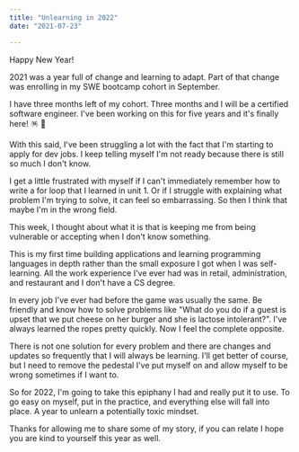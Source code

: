```yaml
---
title: "Unlearning in 2022"
date: "2021-07-23"

---
```

Happy New Year! 

2021 was a year full of change and learning to adapt. Part of that change was enrolling in my SWE bootcamp cohort in September.

I have three months left of my cohort. Three months and I will be a certified software engineer. I've been working on this for five years and it's finally here! 🪅 🎉

With this said, I've been struggling a lot with the fact that I'm starting to apply for dev jobs. I keep telling myself I'm not ready because there is still so much I don't know. 

I get a little frustrated with myself if I can't immediately remember how to write a for loop that I learned in unit 1. Or if I struggle with explaining what problem I'm trying to solve, it can feel so embarrassing. So then I think that maybe I'm in the wrong field. 

This week, I thought about what it is that is keeping me from being vulnerable or accepting when I don't know something. 

This is my first time building applications and learning programming languages in depth rather than the small exposure I got when I was self-learning. All the work experience I've ever had was in retail, administration, and restaurant and I don't have a CS degree. 

In every job I've ever had before the game was usually the same. Be friendly and know how to solve problems like "What do you do if a guest is upset that we put cheese on her burger and she is lactose intolerant?". I've always learned the ropes pretty quickly. Now I feel the complete opposite. 

There is not one solution for every problem and there are changes and updates so frequently that I will always be learning. I'll get better of course, but I need to remove the pedestal I've put myself on and allow myself to be wrong sometimes if I want to. 

So for 2022, I'm going to take this epiphany I had and really put it to use. To go easy on myself, put in the practice, and everything else will fall into place. A year to unlearn a potentially toxic mindset. 

Thanks for allowing me to share some of my story, if you can relate I hope you are kind to yourself this year as well. 

